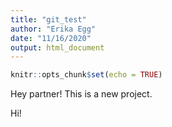 ```yaml
---
title: "git_test"
author: "Erika Egg"
date: "11/16/2020"
output: html_document
---
```


```r
knitr::opts_chunk$set(echo = TRUE)
```

Hey partner! This is a new project.

Hi!